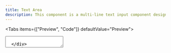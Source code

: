 ```yaml
---
title: Text Area
description: This component is a multi-line text input component designed for longer form content. Unlike the Input component which is limited to a single line, it expands vertically to accommodate multiple lines of text.
---
```



<Tabs items={["Preview", "Code"]} defaultValue="Preview">
  <Tab value="Preview">
  <div className="flex justify-center">
  <TextArea placeholder="Placeholder text displayed when the text area is empty." size={'small'} />    
  </div>
  </Tab>
  <Tab value="Code">
  ```tsx 
import { TextArea } from "@govtechmy/myds-react/textarea";

<TextArea placeholder="Placeholder text displayed when the text area is empty." 
size={'small'}
/>
```
  </Tab>
</Tabs>

<Quicklinks
  links={{
    storybook:
      "https://myds-storybook.vercel.app/?path=%2Fdocs%2Fgovtechmy-myds-react-textarea--docs",
    source:
      "https://github.com/govtechmy/myds/blob/main/packages/react/src/components/textarea.tsx",
  }}
/>

## Usage

```ts copy title="Import"
import { TextArea } from "@govtechmy/myds-react/textarea";
```

```tsx copy title="Anatomy"
export default () => (
  <TextArea
    placeholder="Placeholder text displayed when the text area is empty."
    size={"small"}
    disabled={false}
  />
);
```

## Examples

### Size

Controls the input field's size variant. Supports `small`, `medium`, or `large`.

<Tabs items={["Preview", "Code"]} defaultValue="Preview">
  <Tab value="Preview">
  <div className="space-y-2">
  <div className="flex flex-col justify-center items-center h-fit gap-5">
      <TextArea size="small" placeholder="Enter your text for your small TextArea."/>
      <TextArea size="medium" placeholder="Enter your text for your medium TextArea."/>
      <TextArea size="large"placeholder="Enter your text for your large TextArea." />
      </div>

  </div>
  </Tab>
  <Tab value="Code">
  ```tsx 
import { TextArea } from "@govtechmy/myds-react/textarea";

/\*_ Size props_/

<TextArea size="small" placeholder="Enter your text for your small TextArea."/>
<TextArea size="medium" placeholder="Enter your text for your medium TextArea."/>
<TextArea size="large"placeholder="Enter your text for your large TextArea." />
```
  </Tab>
</Tabs>

### Disabled

The `disabled` props can be used to disable user input and applies a visual styling to indicate the field cannot be edited.

<Tabs items={["Preview", "Code"]} defaultValue="Preview">
  <Tab value="Preview">
  <div className="space-y-2">
  <div className="flex flex-col justify-center items-center h-fit gap-5">
      <TextArea size="small" placeholder="The TextArea has been disabled." disabled/>
      <TextArea size="medium" placeholder="The TextArea has been disabled." disabled/>
      <TextArea size="large"placeholder="The TextArea has been disabled." disabled/>
      </div>

  </div>
  </Tab>
  <Tab value="Code">
  ```tsx 
import { TextArea } from "@govtechmy/myds-react/textarea";

/\*_ Size props_/

<TextArea size="small" placeholder="The TextArea has been disabled." disabled/>
<TextArea size="medium" placeholder="The TextArea has been disabled." disabled/>
<TextArea size="large" placeholder="The TextArea has been disabled." disabled/>
```
  </Tab>
</Tabs>

## Props

### TextArea

<TypeTable
  type={{
    size: {
      description: "Sizes of the TextArea",
      type: "enum",
      typeDescription: "small | medium | large",
      default: "medium",
    },
    disabled: {
      description:
        "Makes the TextArea non-interactive and visually indicates it's disabled.",
      type: "boolean",
      typeDescription: "true | false ",
      default: "false",
    },
    placeholder: {
      description: "Displays placeholder text when the input field is empty.",
      type: "string",
      typeDescription: "-",
      default: "-",
    },
  }}
/>
